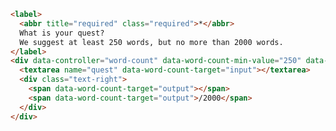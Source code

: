 ```html
<label>
  <abbr title="required" class="required">*</abbr>
  What is your quest?
  We suggest at least 250 words, but no more than 2000 words.
</label>
<div data-controller="word-count" data-word-count-min-value="250" data-word-count-max-value="2000">
  <textarea name="quest" data-word-count-target="input"></textarea>
  <div class="text-right">
    <span data-word-count-target="output"></span>
    <span data-word-count-target="output">/2000</span>
  </div>
</div>
```